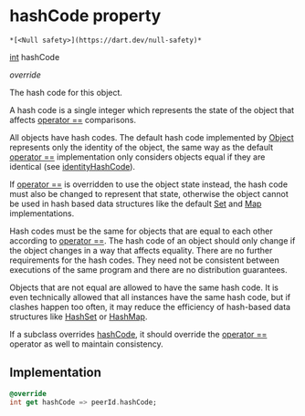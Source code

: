 # hashCode property

    *[<Null safety>](https://dart.dev/null-safety)*

[int](https://api.flutter.dev/flutter/dart-core/int-class.html) hashCode

_override_

<p>The hash code for this object.</p>
<p>A hash code is a single integer which represents the state of the object
that affects <a href="../../model_hms_peer/HMSPeer/operator_equals">operator ==</a> comparisons.</p>
<p>All objects have hash codes.
The default hash code implemented by <a href="https://api.flutter.dev/flutter/dart-core/Object-class.html">Object</a>
represents only the identity of the object,
the same way as the default <a href="../../model_hms_peer/HMSPeer/operator_equals">operator ==</a> implementation only considers objects
equal if they are identical (see <a href="https://api.flutter.dev/flutter/dart-core/identityHashCode.html">identityHashCode</a>).</p>
<p>If <a href="../../model_hms_peer/HMSPeer/operator_equals">operator ==</a> is overridden to use the object state instead,
the hash code must also be changed to represent that state,
otherwise the object cannot be used in hash based data structures
like the default <a href="https://api.flutter.dev/flutter/dart-core/Set-class.html">Set</a> and <a href="https://api.flutter.dev/flutter/dart-core/Map-class.html">Map</a> implementations.</p>
<p>Hash codes must be the same for objects that are equal to each other
according to <a href="../../model_hms_peer/HMSPeer/operator_equals">operator ==</a>.
The hash code of an object should only change if the object changes
in a way that affects equality.
There are no further requirements for the hash codes.
They need not be consistent between executions of the same program
and there are no distribution guarantees.</p>
<p>Objects that are not equal are allowed to have the same hash code.
It is even technically allowed that all instances have the same hash code,
but if clashes happen too often,
it may reduce the efficiency of hash-based data structures
like <a href="https://api.flutter.dev/flutter/dart-collection/HashSet-class.html">HashSet</a> or <a href="https://api.flutter.dev/flutter/dart-collection/HashMap-class.html">HashMap</a>.</p>
<p>If a subclass overrides <a href="../../model_hms_peer/HMSPeer/hashCode">hashCode</a>, it should override the
<a href="../../model_hms_peer/HMSPeer/operator_equals">operator ==</a> operator as well to maintain consistency.</p>

## Implementation

```dart
@override
int get hashCode => peerId.hashCode;
```
